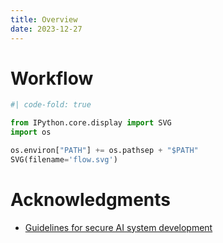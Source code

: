 ```yaml
---
title: Overview
date: 2023-12-27
---
```


# Workflow

```python
#| code-fold: true

from IPython.core.display import SVG
import os

os.environ["PATH"] += os.pathsep + "$PATH"
SVG(filename='flow.svg')
```



# Acknowledgments

- [Guidelines for secure AI system development
](https://www.ncsc.gov.uk/collection/guidelines-secure-ai-system-development)
